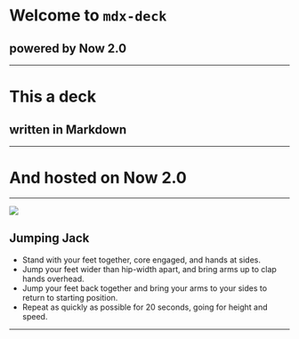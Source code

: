 
# Welcome to `mdx-deck`
## powered by Now 2.0
---
# This a deck
## written in Markdown
---
# And hosted on Now 2.0
---
<Split>

![](https://media.self.com/photos/5b6af7a6ddf67c3078e02abf/master/w_752,c_limit/jumping-jacks-20-min.gif)

## Jumping Jack
- Stand with your feet together, core engaged, and hands at sides.
- Jump your feet wider than hip-width apart, and bring arms up to clap hands overhead.
- Jump your feet back together and bring your arms to your sides to return to starting position.
- Repeat as quickly as possible for 20 seconds, going for height and speed.

</Split>

---
